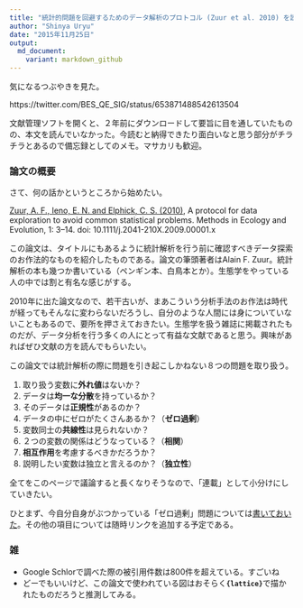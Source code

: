 ```yaml
---
title: "統計的問題を回避するためのデータ解析のプロトコル (Zuur et al. 2010) を読んだ（でいる）"
author: "Shinya Uryu"
date: "2015年11月25日"
output: 
  md_document:
    variant: markdown_github
---
```


気になるつぶやきを見た。

https://twitter.com/BES_QE_SIG/status/653871488542613504

文献管理ソフトを開くと、２年前にダウンロードして要旨に目を通していたものの、本文を読んでいなかった。今読むと納得できたり面白いなと思う部分がチラチラとあるので備忘録としてのメモ。マサカリも歓迎。

### 論文の概要

さて、何の話かというところから始めたい。

[Zuur, A. F., Ieno, E. N. and Elphick, C. S. (2010)](http://onlinelibrary.wiley.com/doi/10.1111/j.2041-210X.2009.00001.x/abstract), A protocol for data exploration to avoid common statistical problems. Methods in Ecology and Evolution, 1: 3–14. doi: 10.1111/j.2041-210X.2009.00001.x

この論文は、タイトルにもあるように統計解析を行う前に確認すべきデータ探索のお作法的なものを紹介したものである。論文の筆頭著者はAlain F. Zuur。統計解析の本も幾つか書いている（ペンギン本、白鳥本とか）。生態学をやっている人の中では割と有名な感じがする。

2010年に出た論文なので、若干古いが、まあこういう分析手法のお作法は時代が経ってもそんなに変わらないだろうし、自分のような人間には身についていないこともあるので、要所を押さえておきたい。生態学を扱う雑誌に掲載されたものだが、データ分析を行う多くの人にとって有益な文献であると思う。興味があればぜひ文献の方を読んでもらいたい。

この論文では統計解析の際に問題を引き起こしかねない８つの問題を取り扱う。

1. 取り扱う変数に**外れ値**はないか？
2. データは**均一な分散**を持っているか？
3. そのデータは**正規性**があるのか？
4. データの中にゼロがたくさんあるか？（**ゼロ過剰**）
5. 変数同士の**共線性**は見られないか？
6. ２つの変数の関係はどうなっている？（**相関**）
7. **相互作用**を考慮するべきかだろうか？
8. 説明したい変数は独立と言えるのか？（**独立性**）

全てをこのページで議論すると長くなりそうなので、「連載」として小分けにしていきたい。

ひとまず、今自分自身がぶつかっている「ゼロ過剰」問題については[書いておいた]()。その他の項目については随時リンクを追加する予定である。

### 雑

* Google Schlorで調べた際の被引用件数は800件を超えている。すごいね
* どーでもいいけど、この論文で使われている図はおそらく**`{lattice}`**で描かれたものだろうと推測してみる。
